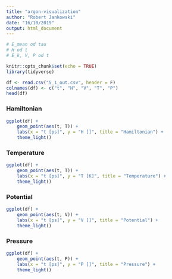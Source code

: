 ```yaml
---
title: "argon-visualization"
author: "Robert Jankowski"
date: "16/10/2019"
output: html_document
---
```


```r
# E_mean od tau
# H od t
# E_k, V, P od t

knitr::opts_chunk$set(echo = TRUE)
library(tidyverse)
```


```r
df <- read.csv("5_1_out.csv", header = F)
colnames(df) <- c("t", "H", "V", "T", "P") 
head(df)
```

### Hamiltonian
```r
ggplot(df) +
    geom_point(aes(t, T)) +
    labs(x = "t [ps]", y = "H []", title = "Hamiltonian") + 
    theme_light()
```

### Temperature
```r
ggplot(df) +
    geom_point(aes(t, T)) +
    labs(x = "t [ps]", y = "T [K]", title = "Temperature") + 
    theme_light()
```


### Potential
```r
ggplot(df) +
    geom_point(aes(t, V)) +
    labs(x = "t [ps]", y = "V []", title = "Potential") + 
    theme_light()
```


### Pressure
```r
ggplot(df) +
    geom_point(aes(t, P)) +
    labs(x = "t [ps]", y = "P []", title = "Pressure") + 
    theme_light()
```

